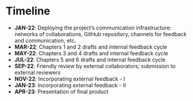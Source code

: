 # Timeline {#timeline}

* **JAN-22**: Deploying the project’s communication infrastructure: networks of collaborations, GitHub repository, channels for feedback and communication, etc.
* **MAR-22**: Chapters 1 and 2 drafts and internal feedback cycle
* **MAY-22**: Chapters 3 and 4 drafts and internal feedback cycle
* **JUL-22**: Chapters 5 and 6 drafts and internal feedback cycle
* **SEP-22**: Friendly review by external collaborators; submission to external reviewers
* **NOV-22**: Incorporating external feedback - I
* **JAN-23**: Incorporating external feedback - II
* **APR-23**: Presentation of final product